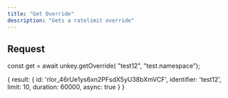 ```yaml
---
title: "Get Override"
description: "Gets a ratelimit override"
---
```


## Request

const get = await unkey.getOverride( "test12", "test.namespace");



{
  result: {
    id: 'rlor_46rUe1ys6xn2PFsdX5yU38bXmVCF',
    identifier: 'test12',
    limit: 10,
    duration: 60000,
    async: true
  }
}